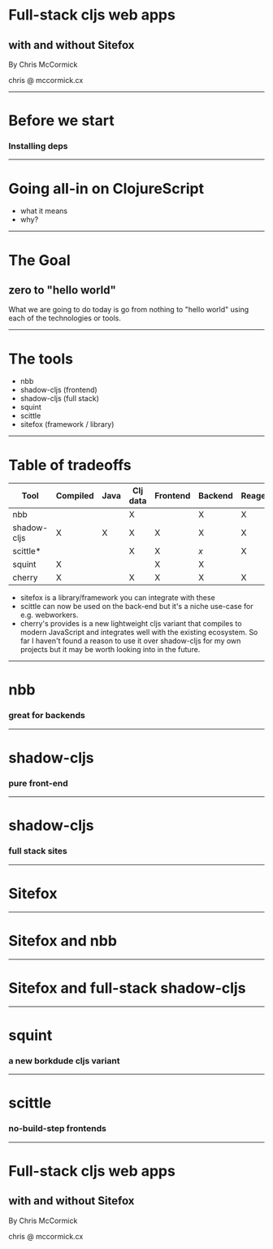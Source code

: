 
<!--
// import themeModule from './theme'
// export const theme = themeModule
-->

# Full-stack cljs web apps
## with and without Sitefox

By Chris McCormick

chris @ mccormick.cx



---

# Before we start
### Installing deps

---

# Going all-in on ClojureScript

- what it means
- why?

---

# The Goal
## zero to "hello world"

<Notes>
What we are going to do today is go from nothing to "hello world" using each of the technologies or tools.
</Notes>

---

# The tools

- nbb
- shadow-cljs (frontend)
- shadow-cljs (full stack)
- squint
- scittle
- sitefox (framework / library)

---

# Table of tradeoffs

| Tool        | Compiled | Java | Clj data | Frontend | Backend | Reagent |
|-------------|----------|------|----------|----------|---------|---------|
| nbb         |          |      | X        |          | X       | X       |
| shadow-cljs | X        | X    | X        | X        | X       | X       |
| scittle*    |          |      | X        | X        | *x*     | X       |
| squint      | X        |      |          | X        | X       |         |
| cherry      | X        |      | X        | X        | X       | X       |


<Notes>

* sitefox is a library/framework you can integrate with these
* scittle can now be used on the back-end but it's a niche use-case for e.g. webworkers.
* cherry's provides is a new lightweight cljs variant that compiles to modern JavaScript and integrates well with the existing ecosystem. So far I haven't found a reason to use it over shadow-cljs for my own projects but it may be worth looking into in the future.

</Notes>

---

# nbb
### great for backends

---

# shadow-cljs
### pure front-end

---

# shadow-cljs
### full stack sites

---

# Sitefox

---

# Sitefox and nbb

---

# Sitefox and full-stack shadow-cljs

---

# squint
### a new borkdude cljs variant

---

# scittle
### no-build-step frontends

---

# Full-stack cljs web apps
## with and without Sitefox

By Chris McCormick

chris @ mccormick.cx

<Notes>


</Notes>
